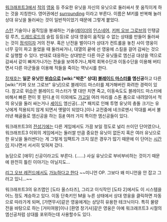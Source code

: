 [[워크래프트3]]에서 [[적]]의 [[영웅]] 등 주요한 유닛을 자신의 유닛으로 둘러싸서 못 움직이게 하는 것을 지칭한다. 영어권에선 [http://dic.daum.net/word/view.do?wordid=ekw000163853&q=surrounding surrounding] 이라고 부른다.
이름은 M키를 반복해 눌러 상대 유닛을 둘러싸는 것이 일반적이었기 때문에 그렇게 붙었다.

[[스턴]] 기술이나 움직임을 봉쇄하는 기술([[레이더]]의 [[인스네어]], [[키퍼 오브 그로브]]의 인탱글링 루츠, [[드레드로드]]의 슬립 등등)로 상대 영웅이 움직일 수 없는 상태를 만들어 둘러싸는 것이 [[정석]]이자 거의 전부. 혹은 난전을 벌이다가 상대가 컨트롤을 놓친 사이 영웅이 너무 깊이 파고 들었을 때 둘러싸거나, 대열의 끝에 선 영웅에 스킬을 걸어 감싸는 것으로 실행할 수 있다. 반대로 대응하는 상대방은 다른 아군 유닛들로 엠신공 대상을 역으로 감싸서 같이 빠져가나가는 전술을 보여주거나,체력 회복수단과 이동수단을 이용해 버티면서 다른 아군들을 이용해 적들을 죽이는 역낚시를 한다.  

[[장재호]]는 '''일꾼 유닛인 [[위습]]으로 [wiki:"박준" 상대] [[블레이드 마스터]]를 엠신공'''하고 다른 [wiki:"키퍼 오브 그로브" 유닛]으로 블레이드 마스터를 제거해버린 화려한 경력이 있다. 참고로 위습은 블레이드 마스터가 몇 대만 치면 죽고, 이동속도도 블레이드 마스터에 비해서 빠른 편이 못 된다.[http://www.youtube.com/watch?v=QYQnXHLhjGw&feature=g-hist #] 이 이외에도 [[가고일]] 여러 마리를 스톤 폼으로 내려앉아서 적의 유닛을 둘러 싸는거나 [[셰이드]] 엠신공(…)[* 패치로 인해 투명 유닛의 충돌 크기는 유닛에게 적용되지 않게 되면서 옛말이 되었다.]이나 교전중에 네크로멘시 막대를 써서 불러낸 해골들로 엠신공을 하는 등[http://www.youtube.com/watch?feature=player_detailpage&v=8aWFuaOcFxk&list=PLRCz2RLYlhRNp06G_ULovo6UmTsAGpq2H#t=585 #] 여러 가지 특이한 엠신공들이 있다.

워크래프트3의 [[전성기]]에는 다른 게임에서도 가끔 보일 정도로 널리 쓰이던 단어였으나, 워크래프트3 이외의 게임에서는 둘러쌀 만큼 중요한 유닛이 없든지 혹은 여러 유닛으로 한 유닛을 둘러싼다는 게 그렇게 임팩트가 크지 않은 경우가 많기 때문에 이 단어는 [[시간]]이 지나면서 서서히 잊혀져 갔다.

농담으로 [애무] 신공이라고도 부른다. (......) 사실 유닛으로 부비부비하는 것이기 때문에 완전히 틀린 이야기는 아닐지도...

[[리그 오브 레전드]]에서도 [http://www.battlepage.com/index.php?menu=d_humor&mode=view&search=&keyword=&page=6&no=141065 가능하다고 한다] ~~미니언 OP. 그보다 왜 미니언을 안 잡고 그러고 있니...~~

워크래프트3의 유즈맵인 [도타 올스타즈], 그리고 이식작인 [도타 2]에서도 이 시스템을 어느 정도 계승하고 있다. 이동 단축키인 M을 누른 상태에서 상대 영웅을 클릭하면 자동으로 따라가게 되며, [가면무사]같은 영웅에게는 상당히 유용한 테크닉이다. 특히 물량전을 바탕으로 하는 [거미여왕]이나 [환영 창기사]같은 영웅은 아예 워크래프트3 시절의 엠신공처럼 상대를 포위하는데 사용할수도 있다.
